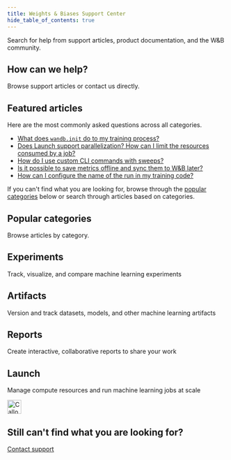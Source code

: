 ```yaml
---
title: Weights & Biases Support Center
hide_table_of_contents: true
---
```



Search for help from support articles, product documentation, and the W&B community. 

<Card className="help-banner">
  <h2>How can we help?</h2>
  <p>Browse support articles or contact us directly.</p>
</Card>

## Featured articles

Here are the most commonly asked questions across all categories.

* [What does `wandb.init` do to my training process?](./wandbinit_training_process.md)
* [Does Launch support parallelization? How can I limit the resources consumed by a job?](./launch_support_parallelization_limit_resources_consumed_job.md)
* [How do I use custom CLI commands with sweeps?](./custom_cli_commands_sweeps.md)
* [Is it possible to save metrics offline and sync them to W&B later?](./same_metric_appearing_more.md)
* [How can I configure the name of the run in my training code?](./configure_name_run_training_code.md)


If you can't find what you are looking for, browse through the [popular categories](#popular-categories) below or search through articles based on categories.


## Popular categories

Browse articles by category.

<div className="card-container">
  <Card href="index_experiments" className="card card-yellow">
    <div className="card-icon-left" style={{backgroundImage: "url('/images/support/icon-running-repeat.svg')"}} />
    <div className="card-icon-right" style={{backgroundImage: "url('/images/support/icon-forward-next.svg')"}} />
    <h2 className="card-title">Experiments</h2>
    <p className="card-content">Track, visualize, and compare machine learning experiments</p>
  </Card>

  <Card href="index_artifacts" className="card card-pink">
    <div className="card-icon-left" style={{backgroundImage: "url('/images/support/icon-versions-layers.svg')"}} />
    <div className="card-icon-right" style={{backgroundImage: "url('/images/support/icon-forward-next.svg')"}} />
    <h2 className="card-title">Artifacts</h2>
    <p className="card-content">Version and track datasets, models, and other machine learning artifacts</p>
  </Card>
</div>

<div className="card-container">

  <Card href="index_reports" className="card card-gray">
    <div className="card-icon-left" style={{backgroundImage: "url('/images/support/icon-category-multimodal.svg')"}} />
    <div className="card-icon-right" style={{backgroundImage: "url('/images/support/icon-forward-next.svg')"}} />
    <h2 className="card-title">Reports</h2>
    <p className="card-content">Create interactive, collaborative reports to share your work</p>
  </Card>
  <Card href="index_launch" className="card card-blue">
    <div className="card-icon-left" style={{backgroundImage: "url('/images/support/white-icon-category-multimodal.svg')"}} />
    <div className="card-icon-right" style={{backgroundImage: "url('/images/support/white-icon-forward-next.svg')"}} />
    <h2 className="card-title">Launch</h2>
    <p className="card-content">Manage compute resources and run machine learning jobs at scale</p>
  </Card>  
</div>

<Card className="card-banner card-banner-gray">
  <div className="card-banner-icon">
    <img src="/images/support/callout-icon.svg" alt="Callout Icon" width="32" height="32" />
  </div>
  <h2>Still can't find what you are looking for?</h2>
  <a href="mailto:support@wandb.com" className="contact-us-button">
    Contact support
  </a>
</Card>
